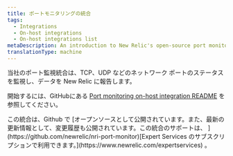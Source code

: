 ```yaml
---
title: ポートモニタリングの統合
tags:
  - Integrations
  - On-host integrations
  - On-host integrations list
metaDescription: An introduction to New Relic's open-source port monitoring integration.
translationType: machine
---
```


当社のポート監視統合は、TCP、UDP などのネットワーク ポートのステータスを監視し、データを New Relic に報告します。

開始するには、GitHubにある [Port monitoring on-host integration README](https://github.com/newrelic/nri-port-monitor) を参照してください。

<Callout variant="tip">
  この統合は、Github で [オープンソースとして公開されています。また、最新の更新情報として、変更履歴も公開されています。この統合のサポートは、 ](https://github.com/newrelic/nri-port-monitor)[Expert Services のサブスクリプションで利用できます。](https://www.newrelic.com/expertservices) 。
</Callout>